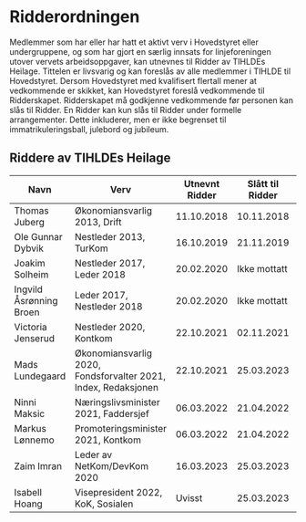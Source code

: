 
# Ridderordningen

Medlemmer som har eller har hatt et aktivt verv i Hovedstyret eller undergruppene, og som har 
gjort en særlig innsats for linjeforeningen utover vervets arbeidsoppgaver, kan utnevnes til 
Ridder av TIHLDEs Heilage. Tittelen er livsvarig og kan foreslås av alle medlemmer i TIHLDE til 
Hovedstyret. Dersom Hovedstyret med kvalifisert flertall mener at vedkommende er skikket, kan 
Hovedstyret foreslå vedkommende til Ridderskapet. Ridderskapet må godkjenne vedkommende før 
personen kan slås til Ridder. En Ridder kan kun slås til Ridder under formelle arrangementer. 
Dette inkluderer, men er ikke begrenset til immatrikuleringsball, julebord og jubileum.

## Riddere av TIHLDEs Heilage

| Navn                    | Verv                                                                   | Utnevnt Ridder | Slått til Ridder | Ved anledning |
|-------------------------|------------------------------------------------------------------------|----------------|------------------|---------------| 
| Thomas Juberg           | Økonomiansvarlig 2013, Drift                                           | 11.10.2018     | 10.11.2018       | Julebord      |
| Ole Gunnar Dybvik       | Nestleder 2013, TurKom                                                 | 16.10.2019     | 21.11.2019       | Julebord      |
| Joakim Solheim          | Nestleder 2017, Leder 2018                                             | 20.02.2020     | Ikke mottatt     | Ikke mottatt  |
| Ingvild Åsrønning Broen | Leder 2017, Nestleder 2018                                             | 20.02.2020     | Ikke mottatt     | Ikke mottatt  |
| Victoria Jenserud       | Nestleder 2020, Kontkom                                                | 22.10.2021     | 02.11.2021       | Julebord      |
| Mads Lundegaard         | Økonomiansvarlig 2020,<br/>Fondsforvalter 2021,<br/>Index, Redaksjonen | 22.10.2021     | 25.03.2023       | Jubileumsball |
| Ninni Maksic            | Næringslivsminister 2021, Faddersjef                                   | 06.03.2022     | 21.04.2022       | Vårgalla      |
| Markus Lønnemo          | Promoteringsminister 2021, Kontkom                                     | 06.03.2022     | 21.04.2022       | Vårgalla      |
| Zaim Imran              | Leder av NetKom/DevKom 2020                                            | 16.03.2023     | 25.03.2023       | Jubileumsball |
| Isabell Hoang           | Visepresident 2022, KoK, Sosialen                                      | Uvisst         | 25.03.2023       | Jubileumsball |
